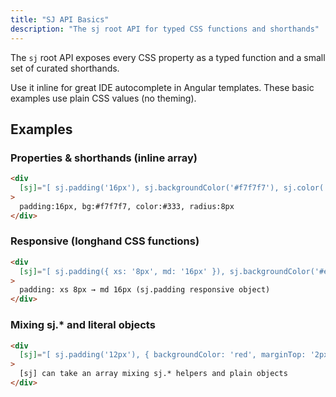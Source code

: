```yaml
---
title: "SJ API Basics"
description: "The sj root API for typed CSS functions and shorthands"
---
```


The `sj` root API exposes every CSS property as a typed function and a small set of curated shorthands.

Use it inline for great IDE autocomplete in Angular templates. These basic examples use plain CSS values (no theming).

## Examples

### Properties & shorthands (inline array)

```html
<div
  [sj]="[ sj.padding('16px'), sj.backgroundColor('#f7f7f7'), sj.color('#333'), sj.brad('8px') ]"
>
  padding:16px, bg:#f7f7f7, color:#333, radius:8px
</div>
```

### Responsive (longhand CSS functions)

```html
<div
  [sj]="[ sj.padding({ xs: '8px', md: '16px' }), sj.backgroundColor('#eee'), sj.brad('8px') ]"
>
  padding: xs 8px → md 16px (sj.padding responsive object)
</div>
```

### Mixing sj.\* and literal objects

```html
<div
  [sj]="[ sj.padding('12px'), { backgroundColor: 'red', marginTop: '2px', borderRadius: '6px', color: '#fff' } ]"
>
  [sj] can take an array mixing sj.* helpers and plain objects
</div>
```

